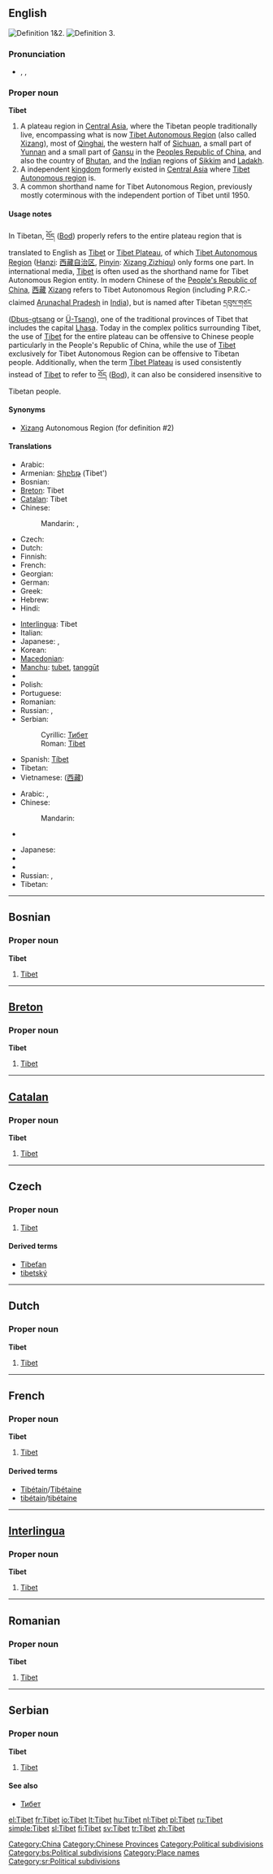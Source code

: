 {{wikipedia|Tibet}}
{{wikipedia|Tibet Autonomous Region}}
{{also|Tíbet}}
==English==
[[Image:Tibet-claims.jpg|thumb|right|Definition 1&2.]]
[[Image:China-Tibet.png|thumb|right|Definition 3.]]

===Pronunciation===
* {{enPR|tĭ-bĕt', tə-bĕt'}}, {{IPA|/tɪˈbet/|/təˈbet/}}, {{SAMPA|/tI"bet/|/t@"bet/}}

===Proper noun===
'''Tibet'''

# A plateau region in [[Central Asia]], where the Tibetan people traditionally live, encompassing what is now [[Tibet Autonomous Region]] (also called [[Xizang]]), most of [[Qinghai]], the western half of [[Sichuan]], a small part of [[Yunnan]] and a small part of [[Gansu]] in the [[People's Republic of China|Peoples Republic of China]], and also the country of [[Bhutan]], and the [[India]]n regions of [[Sikkim]] and [[Ladakh]].
# A independent [[kingdom]] formerly existed in [[Central Asia]] where [[Tibet Autonomous region]] is.
# A common shorthand name for Tibet Autonomous Region, previously mostly coterminous with the independent portion of Tibet until 1950.

====Usage notes====
In Tibetan, [[བོད]] ([[Bod]]) properly refers to the entire plateau region that is translated to English as [[Tibet]] or [[Tibet Plateau]], of which [[Tibet Autonomous Region]] ([[Hanzi]]: [[Xizang Zizhiqu|西藏自治区]], [[Pinyin]]: [[Xizang Zizhiqu]]) only forms one part.  In international media, [[Tibet]] is often used as the shorthand name for Tibet Autonomous Region entity.  In modern Chinese of the [[People's Republic of China]], [[西藏]] [[Xizang]] refers to Tibet Autonomous Region (including P.R.C.-claimed [[Arunachal Pradesh]] in [[India]]), but is named after Tibetan [[དབུས་གཙང]] ([[Dbus-gtsang]] or [[Ü-Tsang]]), one of the traditional provinces of Tibet that includes the capital [[Lhasa]].  Today in the complex politics surrounding Tibet, the use of [[Tibet]] for the entire plateau can be offensive to Chinese people particularly in the People's Republic of China, while the use of [[Tibet]] exclusively for Tibet Autonomous Region can be offensive to Tibetan people.  Additionally, when the term [[Tibet Plateau]] is used consistently instead of [[Tibet]] to refer to [[བོད]] ([[Bod]]), it can also be considered insensitive to Tibetan people.

====Synonyms====
* [[Xizang]] Autonomous Region (for definition #2)

====Translations====
{{trans-top|region in Central Asia}}
* Arabic: {{t-|ar|التبت|m|tr=al-tibit|sc=Arab}}
* Armenian: [[Տիբեթ]] (Tibet')
* Bosnian: {{t-|bs|Tibet|m}}
* [[Breton]]: Tibet
* [[Catalan]]: Tibet {{m}}
* Chinese:
*: Mandarin: {{t-|cmn|西藏|tr=Xīzàng|sc=Hani}},  {{qualifier|historical}} {{t|cmn|土蕃|tr=Tǔbō|sc=Hani}} <!-- removed [[圖博]] (Túbó) -->
* Czech: {{t-|cs|Tibet|m}}
* Dutch: {{t+|nl|Tibet|n}}
* Finnish: {{t-|fi|Tiibet}}
* French: {{t+|fr|Tibet|m}}
* Georgian: {{t-|ka|ტიბეტი|sc=Geor|xs=Georgian}}
* German: {{t-|de|Tibet|n}}
* Greek: {{t+|el|Θιβέτ|n|tr=Thivét|sc=Grek}}
* Hebrew: {{t-|he|טיבט|tr=tibet|sc=Hebr}}
* Hindi: {{t-|hi|तिब्बत|xs=Hindi}}
{{trans-mid}}
* [[Interlingua]]: Tibet
* Italian: {{t-|it|Tibet|m}}
* Japanese: {{t-|ja|チベット|tr=Chibetto|sc=Jpan}},  {{t|ja|西蔵|tr=しぞう, Shizō|sc=Jpan}}
* Korean: {{t|ko|티베트|tr=Tibeteu|sc=Kore}}
* [[Macedonian]]: {{t-|mk|Тибет|m|tr=Tíbet|xs=Macedonian}}
* [[Manchu]]: [[tubet]], [[tanggūt]]
* {{trreq|Nepali}}
* Polish: {{t+|pl|Tybet|m}}
* Portuguese: {{t+|pt|Tibete|m}}
* Romanian: {{t-|ro|Tibet|n}}
* Russian: {{t+|ru|Тибет|m|tr=Tibét|sc=Cyrl}},  {{t|ru|Сицзан|m|tr=Siczán|sc=Cyrl}}
* Serbian:
*: Cyrillic: [[Тибет#Serbian|Тибет]] {{m}}
*: Roman: [[Tibet#Serbian|Tibet]] {{m}}
* Spanish: [[Tíbet]] {{m}}
* Tibetan: {{tø|bo|བོད|tr=Bod|sc=Tibt|xs=Tibetan}}
* Vietnamese: {{t-|vi|Tây Tạng|xs=Vietnamese}} ([[西藏]])
{{trans-bottom}}

{{trans-top|shorthand for the Tibet Autonomous Region}}
* Arabic: {{t|ar|شيزانغ|m|tr=shizaangh|sc=Arab}},  {{t|ar|التبت|m|tr=al-tibit|sc=Arab}}
* Chinese:
*: Mandarin: {{t-|cmn|西藏|tr=Xīzàng|sc=Hani}}
* {{trreq|Hindi}}
{{trans-mid}}
* Japanese: {{t|ja|西蔵|tr=しぞう, Shizō|sc=Jpan}}
* {{trreq|Mongolian}}
* {{trreq|Nepali}}
* Russian: {{t|ru|Сицзан|m|tr=Siczán|sc=Cyrl}},  {{t+|ru|Тибет|m|tr=Tibét|sc=Cyrl}}
* Tibetan: {{tø|bo|དབུས་གཙང་|tr=Dbus-gtsang|sc=Tibt|xs=Tibetan}}
{{trans-bottom}}

[[Category:China]]
[[Category:Chinese Provinces]]
[[Category:Political subdivisions]]

----

==Bosnian==

===Proper noun===
'''Tibet''' {{m}}

# [[Tibet#English|Tibet]]

[[Category:bs:Political subdivisions]]

----

==[[Breton]]==

===Proper noun===
'''Tibet'''

# [[Tibet#English|Tibet]]

----

==[[Catalan]]==

===Proper noun===
'''Tibet''' {{m}}

# [[Tibet#English|Tibet]]

----

==Czech==

===Proper noun===
{{cs-proper noun|g=m}}

# [[#English|Tibet]]

====Derived terms====
* [[Tibeťan]]
* [[tibetský]]

----

==Dutch==

===Proper noun===
'''Tibet''' {{n}}

# [[Tibet#English|Tibet]]

----

==French==

===Proper noun===
'''Tibet''' {{m}}

# [[Tibet#English|Tibet]]

====Derived terms====
* [[Tibétain]]/[[Tibétaine]]
* [[tibétain]]/[[tibétaine]]

----

==[[Interlingua]]==

===Proper noun===
'''Tibet'''

# [[Tibet#English|Tibet]]

----

==Romanian==

===Proper noun===
'''Tibet''' {{n}}

# [[Tibet#English|Tibet]]

----

==Serbian==

===Proper noun===
'''Tibet''' {{m}}

# [[Tibet#English|Tibet]]

====See also====
* [[Тибет#Serbian|Тибет]]

[[Category:Place names]]
[[Category:sr:Political subdivisions]]

[[el:Tibet]]
[[fr:Tibet]]
[[io:Tibet]]
[[lt:Tibet]]
[[hu:Tibet]]
[[nl:Tibet]]
[[pl:Tibet]]
[[ru:Tibet]]
[[simple:Tibet]]
[[sl:Tibet]]
[[fi:Tibet]]
[[sv:Tibet]]
[[tr:Tibet]]
[[zh:Tibet]]